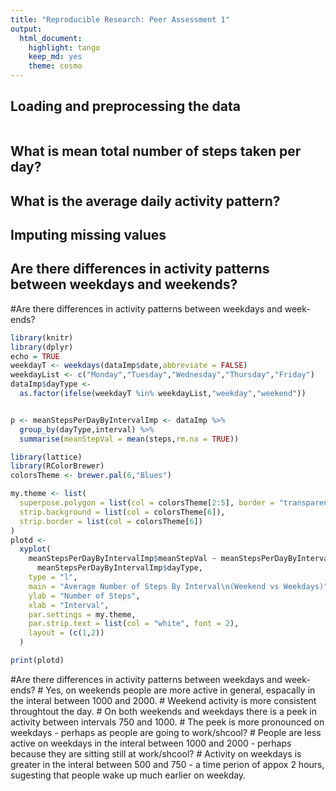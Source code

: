```yaml
---
title: "Reproducible Research: Peer Assessment 1"
output: 
  html_document:
    highlight: tango
    keep_md: yes
    theme: cosmo
---
```



## Loading and preprocessing the data
```r

```

## What is mean total number of steps taken per day?



## What is the average daily activity pattern?



## Imputing missing values



## Are there differences in activity patterns between weekdays and weekends?
#Are there differences in activity patterns between weekdays and week- ends?

```r
library(knitr)
library(dplyr)
echo = TRUE
weekdayT <- weekdays(dataImp$date,abbreviate = FALSE)
weekdayList <- c("Monday","Tuesday","Wednesday","Thursday","Friday")
dataImp$dayType <-
  as.factor(ifelse(weekdayT %in% weekdayList,"weekday","weekend"))


p <- meanStepsPerDayByIntervalImp <- dataImp %>%
  group_by(dayType,interval) %>%
  summarise(meanStepVal = mean(steps,rm.na = TRUE))

library(lattice)
library(RColorBrewer)
colorsTheme <- brewer.pal(6,"Blues")

my.theme <- list(
  superpose.polygon = list(col = colorsTheme[2:5], border = "transparent"),
  strip.background = list(col = colorsTheme[6]),
  strip.border = list(col = colorsTheme[6])
)
plotd <-
  xyplot(
    meanStepsPerDayByIntervalImp$meanStepVal ~ meanStepsPerDayByIntervalImp$interval |
      meanStepsPerDayByIntervalImp$dayType,
    type = "l",
    main = "Average Number of Steps By Interval\n(Weekend vs Weekdays)",
    ylab = "Number of Steps",
    xlab = "Interval",
    par.settings = my.theme,
    par.strip.text = list(col = "white", font = 2),
    layout = (c(1,2))
  )

print(plotd)


```

#Are there differences in activity patterns between weekdays and week- ends?
# Yes, on weekends people are more active in general, espacally in the interal between 1000 and 2000.
# Weekend activity is more consistent throughtout the day.
# On both weekends and weekdays there is a peek in  activity between intervals 750 and 1000.
# The peek is more pronounced on weekdays - perhaps as people are going to work/shcool?
# People are less active on weekdays in the interal between 1000 and 2000 - perhaps because they are sitting still at work/shcool?
# Activity on weekdays is greater in the interal between 500 and 750 - a time perion of appox 2 hours, sugesting that people wake up much earlier on weekday.


